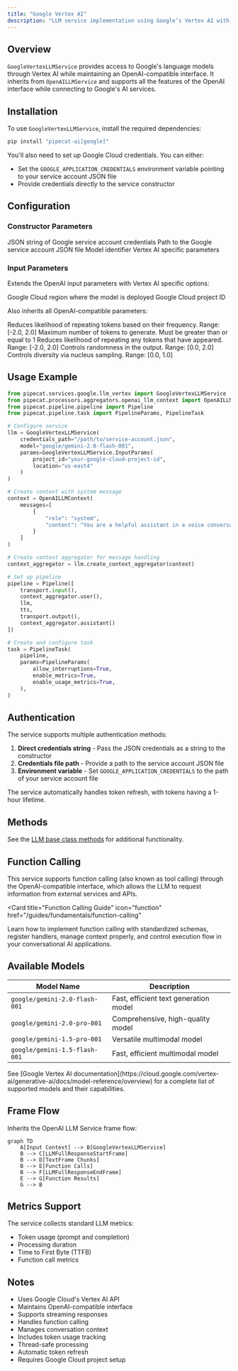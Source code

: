 ```yaml
---
title: "Google Vertex AI"
description: "LLM service implementation using Google’s Vertex AI with OpenAI-compatible interface"
---
```


## Overview

`GoogleVertexLLMService` provides access to Google's language models through Vertex AI while maintaining an OpenAI-compatible interface. It inherits from `OpenAILLMService` and supports all the features of the OpenAI interface while connecting to Google's AI services.

## Installation

To use `GoogleVertexLLMService`, install the required dependencies:

```bash
pip install "pipecat-ai[google]"
```

You'll also need to set up Google Cloud credentials. You can either:

- Set the `GOOGLE_APPLICATION_CREDENTIALS` environment variable pointing to your service account JSON file
- Provide credentials directly to the service constructor

## Configuration

### Constructor Parameters

<ParamField path="credentials" type="Optional[str]">
  JSON string of Google service account credentials
</ParamField>

<ParamField path="credentials_path" type="Optional[str]">
  Path to the Google service account JSON file
</ParamField>

<ParamField path="model" type="str" default="google/gemini-2.0-flash-001">
  Model identifier
</ParamField>

<ParamField path="params" type="InputParams">
  Vertex AI specific parameters
</ParamField>

### Input Parameters

Extends the OpenAI input parameters with Vertex AI specific options:

<ParamField path="location" type="str" default="us-east4">
  Google Cloud region where the model is deployed
</ParamField>

<ParamField path="project_id" type="str" required>
  Google Cloud project ID
</ParamField>

Also inherits all OpenAI-compatible parameters:

<ParamField path="frequency_penalty" type="Optional[float]">
  Reduces likelihood of repeating tokens based on their frequency. Range: [-2.0,
  2.0]
</ParamField>

<ParamField path="max_tokens" type="Optional[int]">
  Maximum number of tokens to generate. Must be greater than or equal to 1
</ParamField>

<ParamField path="presence_penalty" type="Optional[float]">
  Reduces likelihood of repeating any tokens that have appeared. Range: [-2.0,
  2.0]
</ParamField>

<ParamField path="temperature" type="Optional[float]">
  Controls randomness in the output. Range: [0.0, 2.0]
</ParamField>

<ParamField path="top_p" type="Optional[float]">
  Controls diversity via nucleus sampling. Range: [0.0, 1.0]
</ParamField>

## Usage Example

```python
from pipecat.services.google.llm_vertex import GoogleVertexLLMService
from pipecat.processors.aggregators.openai_llm_context import OpenAILLMContext
from pipecat.pipeline.pipeline import Pipeline
from pipecat.pipeline.task import PipelineParams, PipelineTask

# Configure service
llm = GoogleVertexLLMService(
    credentials_path="/path/to/service-account.json",
    model="google/gemini-2.0-flash-001",
    params=GoogleVertexLLMService.InputParams(
        project_id="your-google-cloud-project-id",
        location="us-east4"
    )
)

# Create context with system message
context = OpenAILLMContext(
    messages=[
        {
            "role": "system",
            "content": "You are a helpful assistant in a voice conversation. Keep responses concise."
        }
    ]
)

# Create context aggregator for message handling
context_aggregator = llm.create_context_aggregator(context)

# Set up pipeline
pipeline = Pipeline([
    transport.input(),
    context_aggregator.user(),
    llm,
    tts,
    transport.output(),
    context_aggregator.assistant()
])

# Create and configure task
task = PipelineTask(
    pipeline,
    params=PipelineParams(
        allow_interruptions=True,
        enable_metrics=True,
        enable_usage_metrics=True,
    ),
)
```

## Authentication

The service supports multiple authentication methods:

1. **Direct credentials string** - Pass the JSON credentials as a string to the constructor
2. **Credentials file path** - Provide a path to the service account JSON file
3. **Environment variable** - Set `GOOGLE_APPLICATION_CREDENTIALS` to the path of your service account file

The service automatically handles token refresh, with tokens having a 1-hour lifetime.

## Methods

See the [LLM base class methods](https://pipecat-docs.readthedocs.io/en/latest/api/pipecat.services.llm_service.html#llm-service) for additional functionality.

## Function Calling

This service supports function calling (also known as tool calling) through the OpenAI-compatible interface, which allows the LLM to request information from external services and APIs.

<Card
  title="Function Calling Guide"
  icon="function"
  href="/guides/fundamentals/function-calling"
>
  Learn how to implement function calling with standardized schemas, register
  handlers, manage context properly, and control execution flow in your
  conversational AI applications.
</Card>

## Available Models

| Model Name                    | Description                           |
| ----------------------------- | ------------------------------------- |
| `google/gemini-2.0-flash-001` | Fast, efficient text generation model |
| `google/gemini-2.0-pro-001`   | Comprehensive, high-quality model     |
| `google/gemini-1.5-pro-001`   | Versatile multimodal model            |
| `google/gemini-1.5-flash-001` | Fast, efficient multimodal model      |

<Note>
  See [Google Vertex AI
  documentation](https://cloud.google.com/vertex-ai/generative-ai/docs/model-reference/overview)
  for a complete list of supported models and their capabilities.
</Note>

## Frame Flow

Inherits the OpenAI LLM Service frame flow:

```mermaid
graph TD
    A[Input Context] --> B[GoogleVertexLLMService]
    B --> C[LLMFullResponseStartFrame]
    B --> D[TextFrame Chunks]
    B --> E[Function Calls]
    B --> F[LLMFullResponseEndFrame]
    E --> G[Function Results]
    G --> B
```

## Metrics Support

The service collects standard LLM metrics:

- Token usage (prompt and completion)
- Processing duration
- Time to First Byte (TTFB)
- Function call metrics

## Notes

- Uses Google Cloud's Vertex AI API
- Maintains OpenAI-compatible interface
- Supports streaming responses
- Handles function calling
- Manages conversation context
- Includes token usage tracking
- Thread-safe processing
- Automatic token refresh
- Requires Google Cloud project setup
